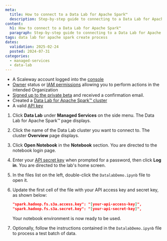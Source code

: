 ```yaml
---
meta:
  title: How to connect to a Data Lab for Apache Spark™
  description: Step-by-step guide to connecting to a Data Lab for Apache Spark™ with the Scaleway console.
content:
  h1: How to connect to a Data Lab for Apache Spark™
  paragraph: Step-by-step guide to connecting to a Data Lab for Apache Spark™ with the Scaleway console.
tags: data lab for apache spark create process
dates:
  validation: 2025-02-24
  posted: 2024-07-31
categories:
  - managed-services
  - data-lab
---
```


<Macro id="requirements" />

- A Scaleway account logged into the [console](https://console.scaleway.com)
- [Owner](/iam/concepts/#owner) status or [IAM permissions](/iam/concepts/#permission) allowing you to perform actions in the intended Organization
- [Signed up to the private beta](https://www.scaleway.com/fr/betas/#distributed-data-lab) and received a confirmation email.
- Created a [Data Lab for Apache Spark™ cluster](/data-lab/how-to/create-data-lab/)
- A valid [API key](/iam/how-to/create-api-keys/)

1. Click **Data Lab** under **Managed Services** on the side menu. The Data Lab for Apache Spark™ page displays.

2. Click the name of the Data Lab cluster you want to connect to. The cluster **Overview** page displays.

3. Click **Open Notebook** in the **Notebook** section. You are directed to the notebook login page.

4. Enter your [API secret key](/iam/concepts/#api-key) when prompted for a password, then click **Log in**. You are directed to the lab's home screen.

5. In the files list on the left, double-click the `DatalabDemo.ipynb` file to open it.

6. Update the first cell of the file with your API access key and secret key, as shown below:

    ```json
    "spark.hadoop.fs.s3a.access.key": "[your-api-access-key]",
    "spark.hadoop.fs.s3a.secret.key": "[your-api-secret-key]",
    ```

    Your notebook environment is now ready to be used.

7. Optionally, follow the instructions contained in the `DatalabDemo.ipynb` file to process a test batch of data.